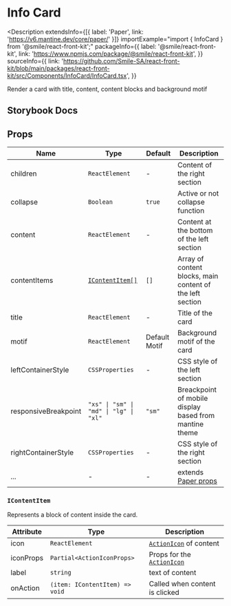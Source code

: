 # Info Card

<Description
  extendsInfo={[{ label: 'Paper', link: 'https://v6.mantine.dev/core/paper/' }]}
  importExample="import { InfoCard } from '@smile/react-front-kit';"
  packageInfo={{
    label: '@smile/react-front-kit',
    link: 'https://www.npmjs.com/package/@smile/react-front-kit',
  }}
  sourceInfo={{
    link: 'https://github.com/Smile-SA/react-front-kit/blob/main/packages/react-front-kit/src/Components/InfoCard/InfoCard.tsx',
  }}
>
  Render a card with title, content, content blocks and background motif
</Description>

## Storybook Docs

<StorybookEmbed storyId="3-custom-components-infocard--docs" height="1710" />

## Props

| Name                 | Type                                    | Default       | Description                                                       |
| -------------------- | --------------------------------------- | ------------- | ----------------------------------------------------------------- |
| children             | `ReactElement`                          | -             | Content of the right section                                      |
| collapse             | `Boolean`                               | `true`        | Active or not collapse function                                   |
| content              | `ReactElement`                          | -             | Content at the bottom of the left section                         |
| contentItems         | [`IContentItem[]`](#icontentitem)       | `[]`          | Array of content blocks, main content of the left section         |
| title                | `ReactElement`                          | -             | Title of the card                                                 |
| motif                | `ReactElement`                          | Default Motif | Background motif of the card                                      |
| leftContainerStyle   | `CSSProperties`                         | -             | CSS style of the left section                                     |
| responsiveBreakpoint | `"xs" \| "sm" \| "md" \| "lg" \| "xl" ` | `"sm"`        | Breackpoint of mobile display based from mantine theme            |
| rightContainerStyle  | `CSSProperties`                         | -             | CSS style of the right section                                    |
| ...                  | -                                       | -             | extends [Paper props](https://v6.mantine.dev/core/paper/?t=props) |

### `IContentItem`

Represents a block of content inside the card.

| Attribute | Type                           | Description                                                                    |
| --------- | ------------------------------ | ------------------------------------------------------------------------------ |
| icon      | `ReactElement`                 | [`ActionIcon`](https://v6.mantine.dev/core/action-icon/) of content            |
| iconProps | `Partial<ActionIconProps>`     | Props for the [`ActionIcon`](https://v6.mantine.dev/core/action-icon/?t=props) |
| label     | `string`                       | text of content                                                                |
| onAction  | `(item: IContentItem) => void` | Called when content is clicked                                                 |
